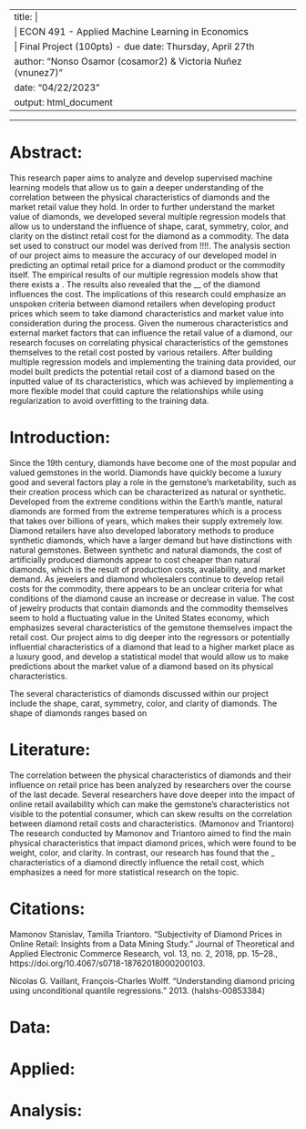 
---
title: |
  | ECON 491 - Applied Machine Learning in Economics
  | Final Project (100pts) - due date: Thursday, April  27th
author: "Nonso Osamor (cosamor2) & Victoria Nuñez (vnunez7)"
date: "04/22/2023"
output: html_document
---

---------------------------------------------------------

# Abstract:

This research paper aims to analyze and develop supervised machine learning models that allow us to gain a deeper understanding of the correlation between the physical characteristics of diamonds and the market retail value they hold. In order to further understand the market value of diamonds, we developed several multiple regression models that allow us to understand the influence of shape, carat, symmetry, color, and clarity on the distinct retail cost for the diamond as a commodity. The data set used to construct our model was derived from !!!!. The analysis section of our project aims to measure the accuracy of our developed model in predicting an optimal retail price for a diamond product or the commodity itself. The empirical results of our multiple regression models show that there exists a . The results also revealed that the __ of the diamond influences the cost. The implications of this research could emphasize an unspoken criteria between diamond retailers when developing product prices which seem to take diamond characteristics and market value into consideration during the process. Given the numerous characteristics and external market factors that can influence the retail value of a diamond, our research focuses on correlating physical characteristics of the gemstones themselves to the retail cost posted by various retailers. After building multiple regression models and implementing the training data provided, our model built predicts the potential retail cost of a diamond based on the inputted value of its characteristics, which was achieved by implementing a more flexible model that could capture the relationships while using regularization to avoid overfitting to the training data.

# Introduction:

Since the 19th century, diamonds have become one of the most popular and valued gemstones in the world. Diamonds have quickly become a luxury good and several factors play a role in the gemstone's marketability, such as their creation process which can be characterized as natural or synthetic. Developed from the extreme conditions within the Earth's mantle, natural diamonds are formed from the extreme temperatures which is a process that takes over billions of years, which makes their supply extremely low. Diamond retailers have also developed laboratory methods to produce synthetic diamonds, which have a larger demand but have distinctions with natural gemstones. Between synthetic and natural diamonds, the cost of artificially produced diamonds appear to cost cheaper than natural diamonds, which is the result of production costs, availability, and market demand. As jewelers and diamond wholesalers continue to develop retail costs for the commodity, there appears to be an unclear criteria for what conditions of the diamond cause an increase or decrease in value. The cost of jewelry products that contain diamonds and the commodity themselves seem to hold a fluctuating value in the United States economy, which emphasizes several characteristics of the gemstone themselves impact the retail cost. Our project aims to dig deeper into the regressors or potentially influential characteristics of a diamond that lead to a higher market place as a luxury good, and develop a statistical model that would allow us to make predictions about the market value of a diamond based on its physical characteristics.

The several characteristics of diamonds discussed within our project include the shape, carat, symmetry, color, and clarity of diamonds. The shape of diamonds ranges based on 

# Literature:

The correlation between the physical characteristics of diamonds and their influence on retail price has been analyzed by researchers over the course of the last decade. Several researchers have dove deeper into the impact of online retail availability which can make the gemstone's characteristics not visible to the potential consumer, which can skew results on the correlation between diamond retail costs and characteristics. (Mamonov and Triantoro) The research conducted by Mamonov and Triantoro aimed to find the main physical characteristics that impact diamond prices, which were found to be weight, color, and clarity. In contrast, our research has found that the _ characteristics of a diamond directly influence the retail cost, which emphasizes a need for more statistical research on the topic.  

# Citations:

Mamonov Stanislav, Tamilla Triantoro. “Subjectivity of Diamond Prices in Online Retail: Insights from a Data Mining Study.” Journal of Theoretical and Applied Electronic Commerce Research, vol. 13, no. 2, 2018, pp. 15–28., https://doi.org/10.4067/s0718-18762018000200103. 

Nicolas G. Vaillant, François-Charles Wolff. "Understanding diamond pricing using unconditional quantile regressions." 2013. ⟨halshs-00853384⟩

# Data:

# Applied:

# Analysis:



